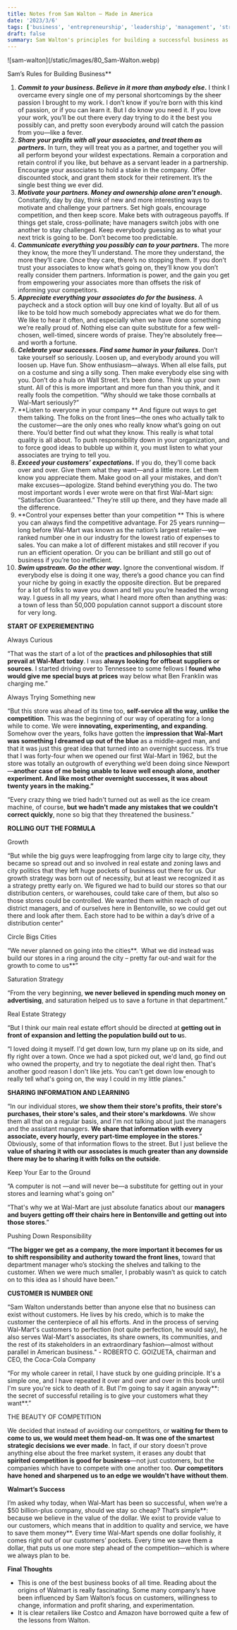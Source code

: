 ```yaml
---
title: Notes from Sam Walton – Made in America
date: '2023/3/6'
tags: ['business', 'entrepreneurship', 'leadership', 'management', 'strategy']
draft: false
summary: Sam Walton's principles for building a successful business as outlined in his book "Made in America". It emphasizes the importance of innovation, employee empowerment, and customer satisfaction, as well as maintaining a competitive edge through efficient operations and value for customers.
---
```


<div className="my-1 px-2 w-full overflow-hidden">
  ![sam-walton](/static/images/80_Sam-Walton.webp)
</div>

Sam’s Rules for Building Business\*\*

1. **_Commit to your business. Believe in it more than anybody else_.** I think I overcame every single one of my personal shortcomings by the sheer passion I brought to my work. I don’t know if you’re born with this kind of passion, or if you can learn it. But I do know you need it. If you love your work, you’ll be out there every day trying to do it the best you possibly can, and pretty soon everybody around will catch the passion from you—like a fever.
2. **_Share your profits with all your associates, and treat them as partners_.** In turn, they will treat you as a partner, and together you will all perform beyond your wildest expectations. Remain a corporation and retain control if you like, but behave as a servant leader in a partnership. Encourage your associates to hold a stake in the company. Offer discounted stock, and grant them stock for their retirement. It’s the single best thing we ever did.
3. **_Motivate your partners. Money and ownership alone aren’t enough_.** Constantly, day by day, think of new and more interesting ways to motivate and challenge your partners. Set high goals, encourage competition, and then keep score. Make bets with outrageous payoffs. If things get stale, cross-pollinate; have managers switch jobs with one another to stay challenged. Keep everybody guessing as to what your next trick is going to be. Don’t become too predictable.
4. **_Communicate everything you possibly can to your partners_.** The more they know, the more they’ll understand. The more they understand, the more they’ll care. Once they care, there’s no stopping them. If you don’t trust your associates to know what’s going on, they’ll know you don’t really consider them partners. Information is power, and the gain you get from empowering your associates more than offsets the risk of informing your competitors.
5. **_Appreciate everything your associates do for the business_.** A paycheck and a stock option will buy one kind of loyalty. But all of us like to be told how much somebody appreciates what we do for them. We like to hear it often, and especially when we have done something we’re really proud of. Nothing else can quite substitute for a few well-chosen, well-timed, sincere words of praise. They’re absolutely free—and worth a fortune.
6. **_Celebrate your successes. Find some humor in your failures_.** Don’t take yourself so seriously. Loosen up, and everybody around you will loosen up. Have fun. Show enthusiasm—always. When all else fails, put on a costume and sing a silly song. Then make everybody else sing with you. Don’t do a hula on Wall Street. It’s been done. Think up your own stunt. All of this is more important and more fun than you think, and it really fools the competition. “Why should we take those cornballs at Wal-Mart seriously?”
7. **Listen to everyone in your company ** And figure out ways to get them talking. The folks on the front lines—the ones who actually talk to the customer—are the only ones who really know what’s going on out there. You’d better find out what they know. This really is what total quality is all about. To push responsibility down in your organization, and to force good ideas to bubble up within it, you must listen to what your associates are trying to tell you.
8. **_Exceed your customers’ expectations_.** If you do, they’ll come back over and over. Give them what they want—and a little more. Let them know you appreciate them. Make good on all your mistakes, and don’t make excuses—apologize. Stand behind everything you do. The two most important words I ever wrote were on that first Wal-Mart sign: “Satisfaction Guaranteed.” They’re still up there, and they have made all the difference.
9. **Control your expenses better than your competition ** This is where you can always find the competitive advantage. For 25 years running—long before Wal-Mart was known as the nation’s largest retailer—we ranked number one in our industry for the lowest ratio of expenses to sales. You can make a lot of different mistakes and still recover if you run an efficient operation. Or you can be brilliant and still go out of business if you’re too inefficient.
10. **_Swim upstream. Go the other way_.** Ignore the conventional wisdom. If everybody else is doing it one way, there’s a good chance you can find your niche by going in exactly the opposite direction. But be prepared for a lot of folks to wave you down and tell you you’re headed the wrong way. I guess in all my years, what I heard more often than anything was: a town of less than 50,000 population cannot support a discount store for very long.

**START OF EXPERIEMENTING**

Always Curious

“That was the start of a lot of the **practices and philosophies that still prevail at Wal-Mart today**. I was **always looking for offbeat suppliers or sources**. I started driving over to Tennessee to some fellows I **found who would give me special buys at prices** way below what Ben Franklin was charging me.”

Always Trying Something new

“But this store was ahead of its time too, **self-service all the way, unlike the competition**. This was the beginning of our way of operating for a long while to come. We were **innovating, experimenting, and expanding**. Somehow over the years, folks have gotten the **impression that Wal-Mart was something I dreamed up out of the blue** as a middle-aged man, and that it was just this great idea that turned into an overnight success. It’s true that I was forty-four when we opened our first Wal-Mart in 1962, but the store was totally an outgrowth of everything we’d been doing since Newport—**another case of me being unable to leave well enough alone, another experiment. And like most other overnight successes, it was about twenty years in the making.”**

“Every crazy thing we tried hadn't turned out as well as the ice cream machine, of course, **but we hadn't made any mistakes that we couldn't correct quickly**, none so big that they threatened the business.”

**ROLLING OUT THE FORMULA**

Growth

“But while the big guys were leapfrogging from large city to large city, they became so spread out and so involved in real estate and zoning laws and city politics that they left huge pockets of business out there for us. Our growth strategy was born out of necessity, but at least we recognized it as a strategy pretty early on. We figured we had to build our stores so that our distribution centers, or warehouses, could take care of them, but also so those stores could be controlled. We wanted them within reach of our district managers, and of ourselves here in Bentonville, so we could get out there and look after them. Each store had to be within a day’s drive of a distribution center"

Circle Bigs Cities

“We never planned on going into the cities**.  What we did instead was build our stores in a ring around the city – pretty far out-and wait for the growth to come to us**”

Saturation Strategy

“From the very beginning, **we never believed in spending much money on advertising**, and saturation helped us to save a fortune in that department.”

Real Estate Strategy

“But I think our main real estate effort should be directed at **getting out in front of expansion and letting the population build out to u**s.

“I loved doing it myself. I'd get down low, turn my plane up on its side, and fly right over a town. Once we had a spot picked out, we'd land, go find out who owned the property, and try to negotiate the deal right then. That's another good reason I don't like jets. You can't get down low enough to really tell what's going on, the way I could in my little planes.”

**SHARING INFORMATION AND LEARNING**

“In our individual stores, **we show them their store's profits, their store's purchases, their store's sales, and their store's markdowns**. We show them all that on a regular basis, and I'm not talking about just the managers and the assistant managers. **We share that information with every associate, every hourly, every part-time employee in the stores**.” Obviously, some of that information flows to the street. But I just believe the **value of sharing it with our associates is much greater than any downside there may be to sharing it with folks on the outside**.

Keep Your Ear to the Ground

“A computer is not —and will never be—a substitute for getting out in your stores and learning what's going on”

“That's why we at Wal-Mart are just absolute fanatics about our **managers and buyers getting off their chairs here in Bentonville and getting out into those stores**.”

Pushing Down Responsibility

**“The bigger we get as a company, the more important it becomes for us to shift responsibility and authority toward the front lines,** toward that department manager who’s stocking the shelves and talking to the customer. When we were much smaller, I probably wasn’t as quick to catch on to this idea as I should have been.”

**CUSTOMER IS NUMBER ONE**

“Sam Walton understands better than anyone else that no business can exist without customers. He lives by his credo, which is to make the customer the centerpiece of all his efforts. And in the process of serving Wal-Mart's customers to perfection (not quite perfection, he would say), he also serves Wal-Mart's associates, its share owners, its communities, and the rest of its stakeholders in an extraordinary fashion—almost without parallel in American business." - ROBERTO C. GOIZUETA, chairman and CEO, the Coca-Cola Company

“For my whole career in retail, I have stuck by one guiding principle. It's a simple one, and I have repeated it over and over and over in this book until I'm sure you're sick to death of it. But I'm going to say it again anyway**: the secret of successful retailing is to give your customers what they want**.”

THE BEAUTY OF COMPETITION

We decided that instead of avoiding our competitors, or **waiting for them to come to us, we would meet them head-on. It was one of the smartest strategic decisions we ever made**. In fact, if our story doesn't prove anything else about the free market system, it erases any doubt that **spirited competition is good for business**—not just customers, but the companies which have to compete with one another too. **Our competitors have honed and sharpened us to an edge we wouldn't have without them**.

**Walmart’s Success**

I’m asked why today, when Wal-Mart has been so successful, when we’re a $50 billion-plus company, should we stay so cheap? That’s simple**: because we believe in the value of the dollar. We exist to provide value to our customers, which means that in addition to quality and service, we have to save them money**. Every time Wal-Mart spends one dollar foolishly, it comes right out of our customers’ pockets. Every time we save them a dollar, that puts us one more step ahead of the competition—which is where we always plan to be.

**Final Thoughts**

- This is one of the best business books of all time. Reading about the origins of Walmart is really fascinating. Some many company’s have been influenced by Sam Walton’s focus on customers, willingness to change, information and profit sharing, and experimentation.
- It is clear retailers like Costco and Amazon have borrowed quite a few of the lessons from Walton.
